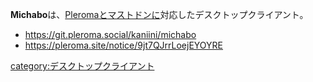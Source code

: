 {{stub}}
'''Michabo'''は、[[Pleroma]]と[[Mastodon|マストドン]]に対応したデスクトップクライアント。

* https://git.pleroma.social/kaniini/michabo
* https://pleroma.site/notice/9jt7QJrrLoejEYOYRE

{{DEFAULTSORT:michabo}}
[[category:デスクトップクライアント]]